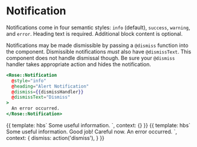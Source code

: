
<Meta title="Rose|Notification" component="Notification" />

# Notification

Notifications come in four semantic styles:  `info` (default), `success`,
`warning`, and `error`.  Heading text is required.  Additional block content
is optional.

Notifications may be made dismissible by passing a `@dismiss` function into
the component.  Dismissible notifications _must_ also have `@dismissText`.
This component does not handle dismissal though.  Be sure your `@dismiss`
handler takes appropriate action and hides the notification.

```handlebars
<Rose::Notification
  @style="info"
  @heading="Alert Notification"
  @dismiss={{dismissHandler}}
  @dismissText="Dismiss"
>
  An error occurred.
</Rose::Notification>
```

<Preview>
  <Story name="Basic Notification">{{
    template: hbs`
      <Rose::Notification
        @style="info"
        @heading="Notification without dismissal"
      >
        Some useful information.
      </Rose::Notification>
    `,
    context: {}
  }}</Story>
</Preview>

<Preview>
  <Story name="Basic Notifications with Dismissal" height="30rem">{{
    template: hbs`
      <Rose::Notification
        @style="info"
        @heading="Dismissible Notification"
        @dismiss={{dismiss}}
        @dismissText="Dismiss"
      >
        Some useful information.
      </Rose::Notification>
      <Rose::Notification
        @style="success"
        @heading="Success"
        @dismiss={{dismiss}}
        @dismissText="Dismiss"
      >
        Good job!
      </Rose::Notification>
      <Rose::Notification
        @style="warning"
        @heading="Warning"
        @dismiss={{dismiss}}
        @dismissText="Dismiss"
      >
        Careful now.
      </Rose::Notification>
      <Rose::Notification
        @style="error"
        @heading="Error"
        @dismiss={{dismiss}}
        @dismissText="Dismiss"
      >
        An error occurred.
      </Rose::Notification>
    `,
    context: {
      dismiss: action('dismiss'),
    }
  }}</Story>
</Preview>
